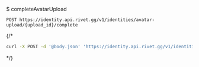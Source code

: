 $ completeAvatarUpload
```
POST https://identity.api.rivet.gg/v1/identities/avatar-upload/{upload_id}/complete
```


{/*<RequestExample>
```bash curl
curl -X POST -d '@body.json' 'https://identity.api.rivet.gg/v1/identities/avatar-upload/{upload_id}/complete'
```
</RequestExample>*/}
